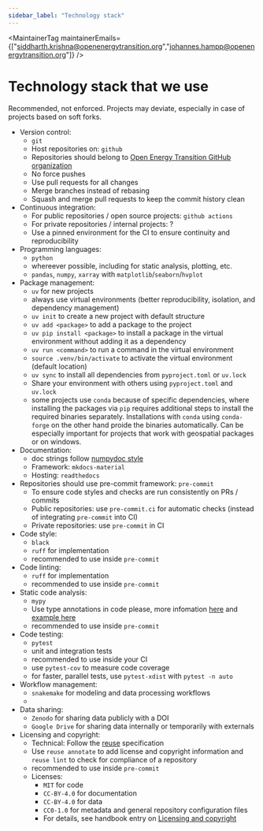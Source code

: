 ```yaml
---
sidebar_label: "Technology stack"
---
```




<MaintainerTag maintainerEmails={["siddharth.krishna@openenergytransition.org","johannes.hampp@openenergytransition.org"]} />

# Technology stack that we use

Recommended, not enforced.
Projects may deviate, especially in case of projects based on soft forks.


* Version control:
    * `git`
    * Host repositories on: `github`
    * Repositories should belong to [Open Energy Transition GitHub organization](https://github.com/open-energy-transition)
    * No force pushes
    * Use pull requests for all changes
    * Merge branches instead of rebasing
    * Squash and merge pull requests to keep the commit history clean
* Continuous integration:
    * For public repositories / open source projects: `github actions`
    * For private repositories / internal projects: ?
    * Use a pinned environment for the CI to ensure continuity and reproducibility
* Programming languages:
    * `python`
    * whereever possible, including for static analysis, plotting, etc.
    * `pandas`, `numpy`, `xarray` with `matplotlib`/`seaborn`/`hvplot`
* Package management:
    * `uv` for new projects
    * always use virtual environments (better reproducibility, isolation, and dependency management)
    * `uv init` to create a new project with default structure
    * `uv add <package>` to add a package to the project
    * `uv pip install <package>` to install a package in the virtual environment without adding it as a dependency
    * `uv run <command>` to run a command in the virtual environment
    * `source .venv/bin/activate` to activate the virtual environment (default location)
    * `uv sync` to install all dependencies from `pyproject.toml` or `uv.lock`
    * Share your environment with others using `pyproject.toml` and `uv.lock`
    * some projects use `conda` because of specific dependencies, where installing the packages via `pip` requires additional steps to install the required binaries separately.
      Installations with `conda` using `conda-forge` on the other hand proide the binaries automatically.
      Can be especially important for projects that work with geospatial packages or on windows.
* Documentation:
    * doc strings follow [numpydoc style](https://numpydoc.readthedocs.io/en/latest/format.html)
    * Framework: `mkdocs-material`
    * Hosting: `readthedocs`
* Repositories should use pre-commit framework: `pre-commit`
    * To ensure code styles and checks are run consistently on PRs / commits
    * Public repositories: use `pre-commit.ci` for automatic checks (instead of integrating `pre-commit` into CI)
    * Private repositories: use `pre-commit` in CI
* Code style:
    * `black`
    * `ruff` for implementation
    * recommended to use inside `pre-commit`
* Code linting:
    * `ruff` for implementation
    * recommended to use inside `pre-commit`
* Static code analysis:
    * `mypy`
    * Use type annotations in code please, more infomation [here](https://docs.python.org/3/library/typing.html) and [example here](https://github.com/PyPSA/technology-data/blob/40ca61b9aaf8c3019fa264a35ca999e6c41ef562/scripts/compile_cost_assumptions_usa.py#L198)
    * recommended to use inside `pre-commit`
* Code testing:
    * `pytest`
    * unit and integration tests
    * recommended to use inside your CI
    * use `pytest-cov` to measure code coverage
    * for faster, parallel tests, use `pytest-xdist` with `pytest -n auto`
* Workflow management:
    * `snakemake` for modeling and data processing workflows
    * 
* Data sharing:
    * `Zenodo` for sharing data publicly with a DOI
    * `Google Drive` for sharing data internally or temporarily with externals
* Licensing and copyright:
    * Technical: Follow the [reuse](https://reuse.software/) specification
    * Use `reuse annotate` to add license and copyright information and `reuse lint` to check for compliance of a repository
    * recommended to use inside `pre-commit`
    * Licenses:
        * `MIT` for code
        * `CC-BY-4.0` for documentation
        * `CC-BY-4.0` for data
        * `CC0-1.0` for metadata and general repository configuration files
        * For details, see handbook entry on [Licensing and copyright](../Handbook/CopyrightAndAttribution.mdx)